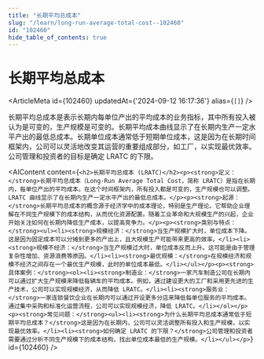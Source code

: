 ```yaml
---
title: "长期平均总成本"
slug: "/learn/long-run-average-total-cost--102460"
id: "102460"
hide_table_of_contents: true
---
```



# 长期平均总成本

<ArticleMeta id={102460} updatedAt={'2024-09-12 16:17:36'} alias={`[]`} />
<div className='border-solid border-b border-t-0 my-4 border-[var(--ifm-color-gray-300)]' />

长期平均总成本是表示长期内每单位产出的平均成本的业务指标，其中所有投入被认为是可变的，生产规模是可变的。长期平均成本曲线显示了在长期内生产一定水平产出的最低总成本。长期单位成本通常低于短期单位成本，这是因为在长期时间框架内，公司可以灵活地改变其运营的重要组成部分，如工厂，以实现最优效率。公司管理和投资者的目标是确定 LRATC 的下限。

<AIContent content={`<h2>长期平均总成本 (LRATC)</h2><p><strong>定义：</strong>长期平均总成本（Long-Run Average Total Cost，简称 LRATC）是指在长期内，每单位产出的平均成本。在这个时间框架内，所有投入都是可变的，生产规模也可以调整。LRATC 曲线显示了在长期内生产一定水平产出的最低总成本。</p><p><strong>起源：</strong>长期平均总成本的概念源于经济学中的成本理论，特别是生产理论。它帮助企业理解在不同生产规模下的成本结构，从而优化资源配置。随着工业革命和大规模生产的兴起，企业开始关注如何在长期内降低生产成本，以提高竞争力。</p><p><strong>类别与特点：</strong><ul><li><strong>规模经济：</strong>当生产规模扩大时，单位成本下降。这是因为固定成本可以分摊到更多的产出上，且大规模生产可能带来更高的效率。</li><li><strong>规模不经济：</strong>当生产规模过大时，单位成本反而上升。这可能是由于管理复杂性增加、资源浪费等原因。</li><li><strong>最优规模：</strong>在规模经济和规模不经济之间存在一个最优生产规模，此时的单位成本最低。</li></ul></p><p><strong>具体案例：</strong><ol><li><strong>制造业：</strong>一家汽车制造公司在长期内可以通过扩大生产规模来降低每辆车的平均成本。例如，通过建设更大的工厂和采用更先进的生产技术，公司可以实现规模经济，从而降低 LRATC。</li><li><strong>服务业：</strong>一家连锁餐饮企业在长期内可以通过开设更多分店来降低每单位服务的平均成本。通过集中采购和标准化运营流程，公司可以实现规模经济，降低 LRATC。</li></ol></p><p><strong>常见问题：</strong><ul><li><strong>为什么长期平均总成本通常低于短期平均总成本？</strong>这是因为在长期内，公司可以灵活调整所有投入和生产规模，以实现最优效率。</li><li><strong>如何确定 LRATC 的下限？</strong>公司管理和投资者需要通过分析不同生产规模下的成本结构，找出单位成本最低的生产规模。</li></ul></p>`} id={102460} />

